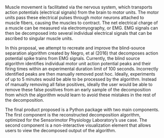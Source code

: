 Muscle movement is facilitated via the nervous system, which transports action potentials (electrical signals) from the brain to motor units. The motor units pass these electrical pulses through motor neurons attached to muscle fibers, causing the muscles to contract. The net electrical charge of a muscle can be measured via electromyography, or EMG. EMG signals can then be decomposed into several individual electrical signals that can be ascribed to singular muscle units.

In this proposal, we attempt to recreate and improve the blind-source separation algorithm created by Negro, et al (2016) that decomposes action potential spike trains from EMG signals. Currently, the blind source algorithm identifies individual motor unit action potential peaks and their firing times within an experimental duration limit of 100 seconds. Incorrectly identified peaks are then manually removed post hoc. Ideally, experiments of up to 5 minutes would be able to be processed by the algorithm. Instead of manually removing all false positives, ideally the user would be able to remove these false positives from an early sample of the decomposition from which the algorithm would learn to avoid these mistakes in the rest of the decomposition.

The final product proposed is a Python package with two main components. The first component is the reconstructed decomposition algorithm, optimized for the Sensorimotor Physiology Laboratory's use case. The second component is a non-interactive visualization element that allows users to view the decomposed output of the algorithm.
